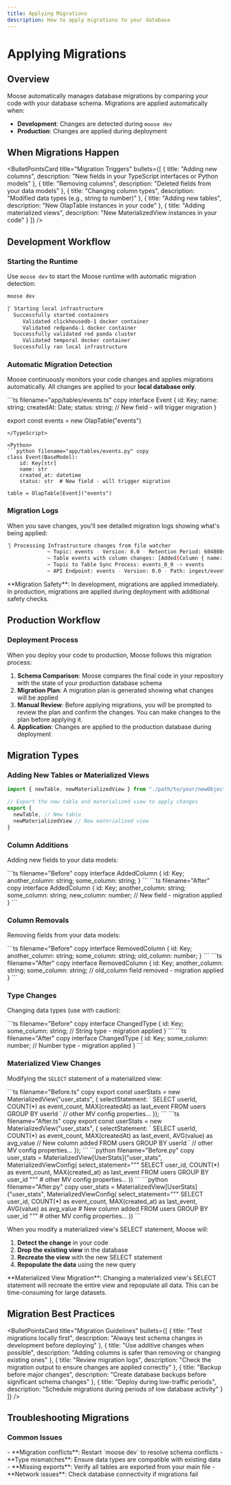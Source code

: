 ```yaml
---
title: Applying Migrations
description: How to apply migrations to your database
---
```



# Applying Migrations

<LanguageSwitcher />

## Overview

Moose automatically manages database migrations by comparing your code with your database schema. Migrations are applied automatically when:

- **Development**: Changes are detected during `moose dev`
- **Production**: Changes are applied during deployment

## When Migrations Happen

<BulletPointsCard
  title="Migration Triggers"
  bullets={[
    {
      title: "Adding new columns",
      description: "New fields in your TypeScript interfaces or Python models"
    },
    {
      title: "Removing columns", 
      description: "Deleted fields from your data models"
    },
    {
      title: "Changing column types",
      description: "Modified data types (e.g., string to number)"
    },
    {
      title: "Adding new tables",
      description: "New OlapTable instances in your code"
    },
    {
      title: "Adding materialized views",
      description: "New MaterializedView instances in your code"
    }
  ]}
/>

## Development Workflow

### Starting the Runtime

Use `moose dev` to start the Moose runtime with automatic migration detection:

```bash
moose dev

⡏ Starting local infrastructure
  Successfully started containers
     Validated clickhousedb-1 docker container
     Validated redpanda-1 docker container
  Successfully validated red panda cluster
     Validated temporal docker container
  Successfully ran local infrastructure
```

### Automatic Migration Detection

Moose continuously monitors your code changes and applies migrations automatically. All changes are applied to your **local database only**.

<TypeScript>
```ts filename="app/tables/events.ts" copy
interface Event {
  id: Key<string>;
  name: string;
  createdAt: Date;
  status: string; // New field - will trigger migration
}

export const events = new OlapTable<Event>("events")
```
</TypeScript>

<Python>
```python filename="app/tables/events.py" copy
class Event(BaseModel):
    id: Key[str]
    name: str
    created_at: datetime
    status: str  # New field - will trigger migration

table = OlapTable[Event]("events")
```
</Python>

### Migration Logs

When you save changes, you'll see detailed migration logs showing what's being applied:

```bash
⢹ Processing Infrastructure changes from file watcher
             ~ Topic: events - Version: 0.0 - Retention Period: 604800s - Partition Count: 1
             ~ Table events with column changes: [Added(Column { name: "status", data_type: String, required: true, unique: false, primary_key: false, default: None })] and order by changes: OrderByChange { before: [], after: [] }
             ~ Topic to Table Sync Process: events_0_0 -> events
             ~ API Endpoint: events - Version: 0.0 - Path: ingest/events - Method: POST - Format: Some(Json)
```

<Callout type="info">
**Migration Safety**: In development, migrations are applied immediately. In production, migrations are applied during deployment with additional safety checks.
</Callout>

## Production Workflow

### Deployment Process

When you deploy your code to production, Moose follows this migration process:

1. **Schema Comparison**: Moose compares the final code in your repository with the state of your production database schema
2. **Migration Plan**: A migration plan is generated showing what changes will be applied
3. **Manual Review**: Before applying migrations, you will be prompted to review the plan and confirm the changes. You can make changes to the plan before applying it.
4. **Application**: Changes are applied to the production database during deployment


## Migration Types

### Adding New Tables or Materialized Views

```typescript filename="index.ts" {4-7} copy
import { newTable, newMaterializedView } from "./path/to/your/newObjects"

// Export the new table and materialized view to apply changes
export {
  newTable, // New table
  newMaterializedView // New materialized view
}
```


### Column Additions

Adding new fields to your data models:

<TypeScript>
```ts filename="Before" copy
interface AddedColumn {
  id: Key<string>;
  another_column: string;
  some_column: string;
}
```
</TypeScript>

<TypeScript>
```ts filename="After" copy
interface AddedColumn {
  id: Key<string>;
  another_column: string;
  some_column: string;
  new_column: number; // New field - migration applied
}
```
</TypeScript>

### Column Removals

Removing fields from your data models:

<TypeScript>
```ts filename="Before" copy
interface RemovedColumn {
  id: Key<string>;
  another_column: string;
  some_column: string;
  old_column: number;
}
```
</TypeScript>

<TypeScript>
```ts filename="After" copy
interface RemovedColumn {
  id: Key<string>;
  another_column: string;
  some_column: string;
  // old_column field removed - migration applied
}
```
</TypeScript>

### Type Changes

Changing data types (use with caution):

<TypeScript>
```ts filename="Before" copy
interface ChangedType {
  id: Key<string>;
  some_column: string; // String type - migration applied
}
```
</TypeScript>

<TypeScript>
```ts filename="After" copy
interface ChangedType {
  id: Key<string>;
  some_column: number; // Number type - migration applied
}
```
</TypeScript>

### Materialized View Changes

Modifying the `SELECT` statement of a materialized view:

<TypeScript>
```ts filename="Before.ts" copy
export const userStats = new MaterializedView<UserStats>("user_stats", {
  selectStatement: `
    SELECT 
      userId,
      COUNT(*) as event_count,
      MAX(createdAt) as last_event
    FROM users
    GROUP BY userId
  `
  // other MV config properties...
});
```
</TypeScript>

<TypeScript>
```ts filename="After.ts" copy
export const userStats = new MaterializedView<UserStats>("user_stats", {
  selectStatement: `
    SELECT 
      userId,
      COUNT(*) as event_count,
      MAX(createdAt) as last_event,
      AVG(value) as avg_value  // New column added
    FROM users
    GROUP BY userId
  `
  // other MV config properties...
});
```
</TypeScript>

<Python>
```python filename="Before.py" copy
user_stats = MaterializedView[UserStats]("user_stats", MaterializedViewConfig(
    select_statement="""
    SELECT 
        user_id,
        COUNT(*) as event_count,
        MAX(created_at) as last_event
    FROM users
    GROUP BY user_id
    """
    # other MV config properties...
))
```
</Python>

<Python>
```python filename="After.py" copy
user_stats = MaterializedView[UserStats]("user_stats", MaterializedViewConfig(
    select_statement="""
    SELECT 
        user_id,
        COUNT(*) as event_count,
        MAX(created_at) as last_event,
        AVG(value) as avg_value  # New column added
    FROM users
    GROUP BY user_id
    """
    # other MV config properties...
))
```
</Python>

When you modify a materialized view's SELECT statement, Moose will:
1. **Detect the change** in your code
2. **Drop the existing view** in the database
3. **Recreate the view** with the new SELECT statement
4. **Repopulate the data** using the new query

<Callout type="warning">
**Materialized View Migration**: Changing a materialized view's SELECT statement will recreate the entire view and repopulate all data. This can be time-consuming for large datasets.
</Callout>

## Migration Best Practices

<BulletPointsCard
  title="Migration Guidelines"
  bullets={[
    {
      title: "Test migrations locally first",
      description: "Always test schema changes in development before deploying"
    },
    {
      title: "Use additive changes when possible",
      description: "Adding columns is safer than removing or changing existing ones"
    },
    {
      title: "Review migration logs",
      description: "Check the migration output to ensure changes are applied correctly"
    },
    {
      title: "Backup before major changes",
      description: "Create database backups before significant schema changes"
    },
    {
      title: "Deploy during low-traffic periods",
      description: "Schedule migrations during periods of low database activity"
    }
  ]}
/>

## Troubleshooting Migrations

### Common Issues

<Callout type="info" title="Migration Issues">
- **Migration conflicts**: Restart `moose dev` to resolve schema conflicts
- **Type mismatches**: Ensure data types are compatible with existing data
- **Missing exports**: Verify all tables are exported from your main file
- **Network issues**: Check database connectivity if migrations fail
</Callout>
